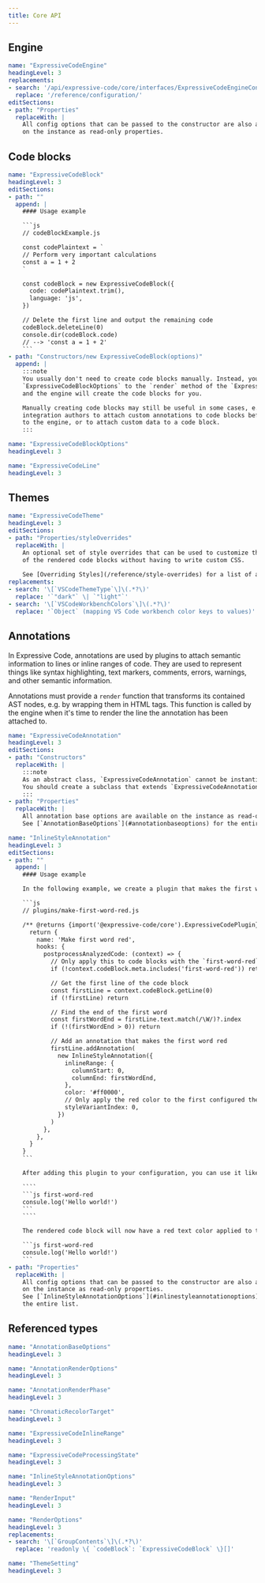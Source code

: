 ```yaml
---
title: Core API
---
```


## Engine

````yml include
name: "ExpressiveCodeEngine"
headingLevel: 3
replacements:
- search: '/api/expressive-code/core/interfaces/ExpressiveCodeEngineConfig/'
  replace: '/reference/configuration/'
editSections:
- path: "Properties"
  replaceWith: |
    All config options that can be passed to the constructor are also available
    on the instance as read-only properties.
````

## Code blocks

````yml include
name: "ExpressiveCodeBlock"
headingLevel: 3
editSections:
- path: ""
  append: |
    #### Usage example

    ```js
    // codeBlockExample.js

    const codePlaintext = `
    // Perform very important calculations
    const a = 1 + 2
    `

    const codeBlock = new ExpressiveCodeBlock({
      code: codePlaintext.trim(),
      language: 'js',
    })

    // Delete the first line and output the remaining code
    codeBlock.deleteLine(0)
    console.dir(codeBlock.code)
    // --> 'const a = 1 + 2'
    ```
- path: "Constructors/new ExpressiveCodeBlock(options)"
  append: |
    :::note
    You usually don't need to create code blocks manually. Instead, you can pass
    `ExpressiveCodeBlockOptions` to the `render` method of the `ExpressiveCodeEngine` class,
    and the engine will create the code blocks for you.

    Manually creating code blocks may still be useful in some cases, e.g. to allow
    integration authors to attach custom annotations to code blocks before passing them
    to the engine, or to attach custom data to a code block.
    :::
````

````yml include
name: "ExpressiveCodeBlockOptions"
headingLevel: 3
````

````yml include
name: "ExpressiveCodeLine"
headingLevel: 3
````

## Themes

````yml include
name: "ExpressiveCodeTheme"
headingLevel: 3
editSections:
- path: "Properties/styleOverrides"
  replaceWith: |
    An optional set of style overrides that can be used to customize the appearance
    of the rendered code blocks without having to write custom CSS.
    
    See [Overriding Styles](/reference/style-overrides) for a list of all available settings.
replacements:
- search: '\[`VSCodeThemeType`\]\(.*?\)'
  replace: '`"dark"` \| `"light"`'
- search: '\[`VSCodeWorkbenchColors`\]\(.*?\)'
  replace: '`Object` (mapping VS Code workbench color keys to values)'
````

## Annotations

In Expressive Code, annotations are used by plugins to attach semantic information to lines or inline ranges of code. They are used to represent things like syntax highlighting, text markers, comments, errors, warnings, and other semantic information.

Annotations must provide a `render` function that transforms its contained AST nodes, e.g. by wrapping them in HTML tags. This function is called by the engine when it's time to render the line the annotation has been attached to.

````yml include
name: "ExpressiveCodeAnnotation"
headingLevel: 3
editSections:
- path: "Constructors"
  replaceWith: |
    :::note
    As an abstract class, `ExpressiveCodeAnnotation` cannot be instantiated directly.
    You should create a subclass that extends `ExpressiveCodeAnnotation` instead.
    :::
- path: "Properties"
  replaceWith: |
    All annotation base options are available on the instance as read-only properties.
    See [`AnnotationBaseOptions`](#annotationbaseoptions) for the entire list.
````

````yml include
name: "InlineStyleAnnotation"
headingLevel: 3
editSections:
- path: ""
  append: |
    #### Usage example

    In the following example, we create a plugin that makes the first word of each code block red in the first theme. We do this by adding an `InlineStyleAnnotation` to the first line of each code block.

    ```js
    // plugins/make-first-word-red.js

    /** @returns {import('@expressive-code/core').ExpressiveCodePlugin} */
      return {
        name: 'Make first word red',
        hooks: {
          postprocessAnalyzedCode: (context) => {
            // Only apply this to code blocks with the `first-word-red` meta
            if (!context.codeBlock.meta.includes('first-word-red')) return

            // Get the first line of the code block
            const firstLine = context.codeBlock.getLine(0)
            if (!firstLine) return

            // Find the end of the first word
            const firstWordEnd = firstLine.text.match(/\W/)?.index
            if (!(firstWordEnd > 0)) return

            // Add an annotation that makes the first word red
            firstLine.addAnnotation(
              new InlineStyleAnnotation({
                inlineRange: {
                  columnStart: 0,
                  columnEnd: firstWordEnd,
                },
                color: '#ff0000',
                // Only apply the red color to the first configured theme
                styleVariantIndex: 0,
              })
            )
          },
        },
      }
    }
    ```

    After adding this plugin to your configuration, you can use it like this:

    ````
    ```js first-word-red
    consule.log('Hello world!')
    ```
    ````

    The rendered code block will now have a red text color applied to the first word, but only in the dark theme (the first theme in the configuration):

    ```js first-word-red
    consule.log('Hello world!')
    ```
- path: "Properties"
  replaceWith: |
    All config options that can be passed to the constructor are also available
    on the instance as read-only properties.
    See [`InlineStyleAnnotationOptions`](#inlinestyleannotationoptions) for
    the entire list.
````

## Referenced types

````yml include
name: "AnnotationBaseOptions"
headingLevel: 3
````

````yml include
name: "AnnotationRenderOptions"
headingLevel: 3
````

````yml include
name: "AnnotationRenderPhase"
headingLevel: 3
````

````yml include
name: "ChromaticRecolorTarget"
headingLevel: 3
````

````yml include
name: "ExpressiveCodeInlineRange"
headingLevel: 3
````

````yml include
name: "ExpressiveCodeProcessingState"
headingLevel: 3
````

````yml include
name: "InlineStyleAnnotationOptions"
headingLevel: 3
````

````yml include
name: "RenderInput"
headingLevel: 3
````

````yml include
name: "RenderOptions"
headingLevel: 3
replacements:
- search: '\[`GroupContents`\]\(.*?\)'
  replace: 'readonly \{ `codeBlock`: `ExpressiveCodeBlock` \}[]'
````

````yml include
name: "ThemeSetting"
headingLevel: 3
````
